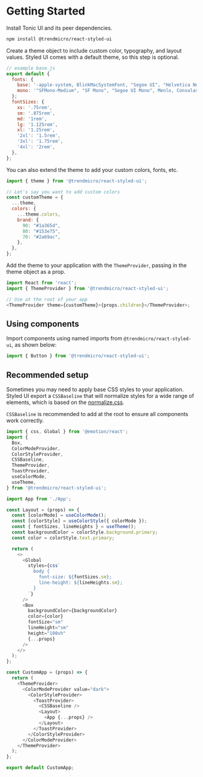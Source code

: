 # Getting Started

Install Tonic UI and its peer dependencies.

```bash
npm install @trendmicro/react-styled-ui
```

Create a theme object to include custom color, typography, and layout values.
Styled UI comes with a default theme, so this step is optional.

```js
// example base.js
export default {
  fonts: {
    base: '-apple-system, BlinkMacSystemFont, "Segoe UI", "Helvetica Neue", Helvetica, Arial, sans-serif',
    mono: '"SFMono-Medium", "SF Mono", "Segoe UI Mono", Menlo, Consolas, Courier, monospace',
  };
  fontSizes: {
    xs: '.75rem',
    sm: '.875rem',
    md: '1rem',
    lg: '1.125rem',
    xl: '1.25rem',
    '2xl': '1.5rem',
    '3xl': '1.75rem',
    '4xl': '2rem',
  },
};
```

You can also extend the theme to add your custom colors, fonts, etc.

```js
import { theme } from '@trendmicro/react-styled-ui';

// Let's say you want to add custom colors
const customTheme = {
  ...theme,
  colors: {
    ...theme.colors,
    brand: {
      90: "#1a365d",
      80: "#153e75",
      70: "#2a69ac",
    },
  },
};
```

Add the theme to your application with the `ThemeProvider`, passing in the theme
object as a prop.

```js
import React from 'react';
import { ThemeProvider } from '@trendmicro/react-styled-ui';

// Use at the root of your app
<ThemeProvider theme={customTheme}>{props.children}</ThemeProvider>;
```

## Using components

Import components using named imports from `@trendmicro/react-styled-ui`, as shown below:

```js
import { Button } from '@trendmicro/react-styled-ui';
```

## Recommended setup

Sometimes you may need to apply base CSS styles to your application. Styled UI export a `CSSBaseline` that will normalize styles for a wide range of elements, which is based on the [normalize.css](https://github.com/necolas/normalize.css).

`CSSBaseline` is recommended to add at the root to ensure all components work correctly.

```js
import { css, Global } from '@emotion/react';
import {
  Box,
  ColorModeProvider,
  ColorStyleProvider,
  CSSBaseline,
  ThemeProvider,
  ToastProvider,
  useColorMode,
  useTheme,
} from '@trendmicro/react-styled-ui';

import App from './App';

const Layout = (props) => {
  const [colorMode] = useColorMode();
  const [colorStyle] = useColorStyle({ colorMode });
  const { fontSizes, lineHeights } = useTheme();
  const backgroundColor = colorStyle.background.primary;
  const color = colorStyle.text.primary;

  return (
    <>
      <Global
        styles={css`
          body {
            font-size: ${fontSizes.sm};
            line-height: ${lineHeights.sm};
          }
        `}
      />
      <Box
        backgroundColor={backgroundColor}
        color={color}
        fontSize="sm"
        lineHeight="sm"
        height="100vh"
        {...props}
      />
    </>
  );
};

const CustomApp = (props) => {
  return (
    <ThemeProvider>
      <ColorModeProvider value="dark">
        <ColorStyleProvider>
          <ToastProvider>
            <CSSBaseline />
            <Layout>
              <App {...props} />
            </Layout>
          </ToastProvider>
        </ColorStyleProvider>
      </ColorModeProvider>
    </ThemeProvider>
  );
};

export default CustomApp;
```
